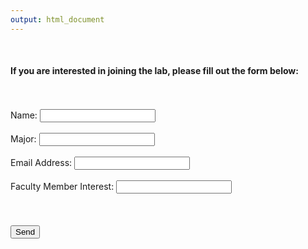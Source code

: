 ```yaml
---
output: html_document
---
```

<br>  

#### **If you are interested in joining the lab, please fill out the form below:**
<br><br>
 <form action="https://docs.google.com/forms/d/e/1FAIpQLSdUfecs9ZMt-eT-xDDX75TcvjcNcxj65lDCAIOQ0HWIe-CyIA/formResponse" target="_self" method="POST" id="mG61Hd">
  
  <label>Name: </label> <input name="entry.832271066" type="text"/> 
  <br><br>
 <label>Major: </label> <input name="entry.1241588410" type="text"/> 
 <br><br>
  <label>Email Address: </label> <input name="entry.1746302575" type="email"/>
  <br><br>
  <label>Faculty Member Interest: </label> <input name="entry.569512734" type="text"/> 
  <br><br><br><br>
  <button type="submit">Send</button></form>
  

  </form>
 
